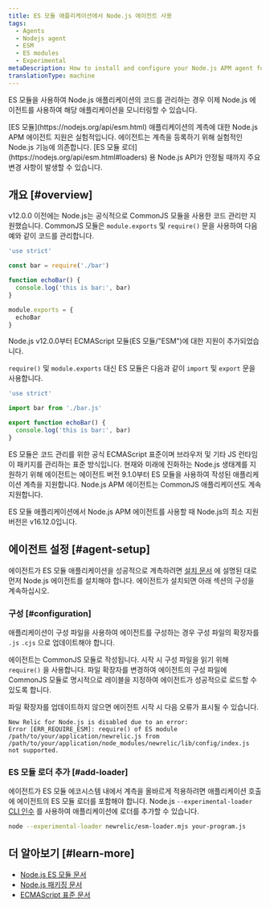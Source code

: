```yaml
---
title: ES 모듈 애플리케이션에서 Node.js 에이전트 사용
tags:
  - Agents
  - Nodejs agent
  - ESM
  - ES modules
  - Experimental
metaDescription: How to install and configure your Node.js APM agent for an application that uses ES modules.
translationType: machine
---
```


ES 모듈을 사용하여 Node.js 애플리케이션의 코드를 관리하는 경우 이제 Node.js 에이전트를 사용하여 해당 애플리케이션을 모니터링할 수 있습니다.

<Callout variant="caution">
  [ES 모듈](https://nodejs.org/api/esm.html) 애플리케이션의 계측에 대한 Node.js APM 에이전트 지원은 실험적입니다. 에이전트는 계측을 등록하기 위해 실험적인 Node.js 기능에 의존합니다. [ES 모듈 로더](https://nodejs.org/api/esm.html#loaders) 용 Node.js API가 안정될 때까지 주요 변경 사항이 발생할 수 있습니다.
</Callout>

## 개요 [#overview]

v12.0.0 이전에는 Node.js는 공식적으로 CommonJS 모듈을 사용한 코드 관리만 지원했습니다. CommonJS 모듈은 `module.exports` 및 `require()` 문을 사용하여 다음 예와 같이 코드를 관리합니다.

```js
'use strict'

const bar = require('./bar')

function echoBar() {
  console.log('this is bar:', bar)
}

module.exports = { 
  echoBar
}
```

Node.js v12.0.0부터 ECMAScript 모듈(ES 모듈/"ESM")에 대한 지원이 추가되었습니다.

`require()` 및 `module.exports` 대신 ES 모듈은 다음과 같이 `import` 및 `export` 문을 사용합니다.

```js
'use strict'

import bar from './bar.js'

export function echoBar() {
  console.log('this is bar:', bar)
}
```

ES 모듈은 코드 관리를 위한 공식 ECMAScript 표준이며 브라우저 및 기타 JS 런타임이 패키지를 관리하는 표준 방식입니다. 현재와 미래에 진화하는 Node.js 생태계를 지원하기 위해 에이전트는 에이전트 버전 9.1.0부터 ES 모듈을 사용하여 작성된 애플리케이션 계측을 지원합니다. Node.js APM 에이전트는 CommonJS 애플리케이션도 계속 지원합니다.

<Callout variant="important">
  ES 모듈 애플리케이션에서 Node.js APM 에이전트를 사용할 때 Node.js의 최소 지원 버전은 v16.12.0입니다.
</Callout>

## 에이전트 설정 [#agent-setup]

에이전트가 ES 모듈 애플리케이션을 성공적으로 계측하려면 [설치 문서](/docs/apm/agents/nodejs-agent/installation-configuration/install-nodejs-agent) 에 설명된 대로 먼저 Node.js 에이전트를 설치해야 합니다. 에이전트가 설치되면 아래 섹션의 구성을 계속하십시오.

### 구성 [#configuration]

애플리케이션이 구성 파일을 사용하여 에이전트를 구성하는 경우 구성 파일의 확장자를 `.js` `.cjs` 으로 업데이트해야 합니다.

에이전트는 CommonJS 모듈로 작성됩니다. 시작 시 구성 파일을 읽기 위해 `require()` 을 사용합니다. 파일 확장자를 변경하여 에이전트의 구성 파일에 CommonJS 모듈로 명시적으로 레이블을 지정하여 에이전트가 성공적으로 로드할 수 있도록 합니다.

파일 확장자를 업데이트하지 않으면 에이전트 시작 시 다음 오류가 표시될 수 있습니다.

```
New Relic for Node.js is disabled due to an error:
Error [ERR_REQUIRE_ESM]: require() of ES module /path/to/your/application/newrelic.js from /path/to/your/application/node_modules/newrelic/lib/config/index.js not supported.
```

### ES 모듈 로더 추가 [#add-loader]

에이전트가 ES 모듈 에코시스템 내에서 계측을 올바르게 적용하려면 애플리케이션 호출에 에이전트의 ES 모듈 로더를 포함해야 합니다. Node.js `--experimental-loader` [CLI 인수](https://nodejs.org/api/cli.html#--experimental-loadermodule) 를 사용하여 애플리케이션에 로더를 추가할 수 있습니다.

```sh
node --experimental-loader newrelic/esm-loader.mjs your-program.js
```

## 더 알아보기 [#learn-more]

* [Node.js ES 모듈 문서](https://nodejs.org/api/esm.html#introduction)
* [Node.js 패키징 문서](https://nodejs.org/api/packages.html#introduction)
* [ECMAScript 표준 문서](https://tc39.es/ecma262/#sec-modules)